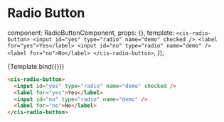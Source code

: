 
<Meta title="Components/Radio Button" component={RadioButtonComponent} />

# Radio Button

  component: RadioButtonComponent,
  props: {},
  template: `<cis-radio-button>
    <input id="yes" type="radio" name="demo" checked />
    <label for="yes">Yes</label>
    <input id="no" type="radio" name="demo" />
    <label for="no">No</label>
  </cis-radio-button>`,
});

<Canvas>
  <Story name="Radio Button">{Template.bind({})}</Story>
</Canvas>

```html
<cis-radio-button>
  <input id="yes" type="radio" name="demo" checked />
  <label for="yes">Yes</label>
  <input id="no" type="radio" name="demo" />
  <label for="no">No</label>
</cis-radio-button>
```
